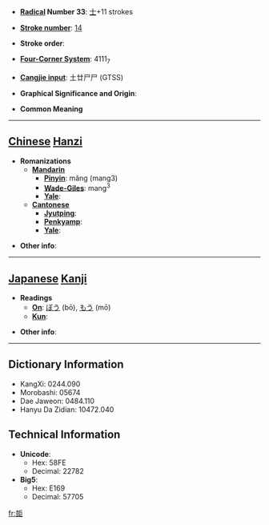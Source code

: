 * '''[[Wiktionary:Chinese radical index| Radical]] Number 33''': [[Wiktionary:Chinese radical index 士|士]]+11 strokes

* '''[[Wiktionary:Chinese total strokes index|Stroke number]]''': [[Wiktionary:Chinese total strokes index 14|14]]

* '''Stroke order''': 

* '''[[Wiktionary:Chinese four corner index|Four-Corner System]]''': 4111<sub>7</sub>

* '''[[Wiktionary:Chinese Cangjie index|Cangjie input]]''': 土廿尸尸 (GTSS)

* '''Graphical Significance and Origin''': 

* '''Common Meaning'''

----

== [[Chinese]] [[Hanzi]] ==

* '''Romanizations'''
** '''[[Mandarin]]'''
*** '''[[Pinyin]]''': mǎng (mang3)
*** '''[[Wade-Giles]]''': mang<sup>3</sup>
*** '''[[Yale]]''': 
** '''[[Cantonese]]'''
*** '''[[Jyutping]]''':
*** '''[[Penkyamp]]''': 
*** '''[[Yale]]''': 

* '''Other info''': 

----

== [[Japanese]] [[Kanji]] ==

* '''Readings'''
** '''[[On]]''': [[ぼう]] (bō), [[もう]] (mō)
** '''[[Kun]]''': 

* '''Other info''':  

----

== Dictionary Information ==

* KangXi: 0244.090
* Morobashi: 05674
* Dae Jaweon: 0484.110
* Hanyu Da Zidian: 10472.040

== Technical Information ==

* '''Unicode''':
** Hex: 58FE
** Decimal: 22782
* '''Big5''':
** Hex: E169
** Decimal: 57705

[[fr:壾]]
